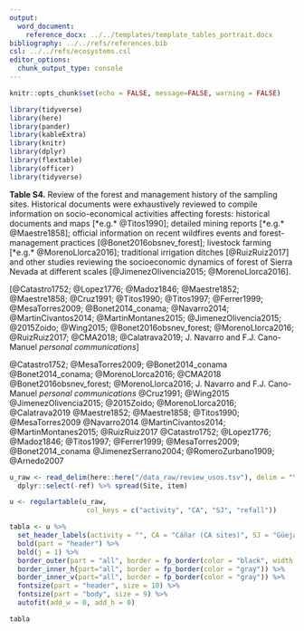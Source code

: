 ```yaml
---
output:
  word_document:
    reference_docx: ../../templates/template_tables_portrait.docx
bibliography: ../../refs/references.bib
csl: ../../refs/ecosystems.csl
editor_options: 
  chunk_output_type: console
---
```



```r
knitr::opts_chunk$set(echo = FALSE, message=FALSE, warning = FALSE)
```


```r
library(tidyverse)
library(here)
library(pander)
library(kableExtra)
library(knitr)
library(dplyr)
library(flextable)
library(officer)
library(tidyverse)
```


**Table S4.** Review of the forest and management history of the sampling sites. Historical documents were exhaustively reviewed to compile information on socio-economical activities affecting forests: historical documents and maps [*e.g.* @Titos1990]; detailed mining reports [*e.g.* @Maestre1858]; official information on recent wildfires events and forest-management practices [@Bonet2016obsnev_forest]; livestock farming [*e.g.* @MorenoLlorca2016]; traditional irrigation ditches [@RuizRuiz2017] and other studies reviewing the socioeconomic dynamics of forest of Sierra Nevada at different scales [@JimenezOlivencia2015; @MorenoLlorca2016].

[@Catastro1752; @Lopez1776; @Madoz1846; @Maestre1852; @Maestre1858; @Cruz1991; @Titos1990; @Titos1997; @Ferrer1999; @MesaTorres2009; @Bonet2014_conama; @Navarro2014; @MartinCivantos2014; @MartinMontanes2015; @JimenezOlivencia2015; @2015Zoido; @Wing2015; @Bonet2016obsnev_forest; @MorenoLlorca2016; @RuizRuiz2017; @CMA2018; @Calatrava2019; J. Navarro and F.J. Cano-Manuel *personal communications*]

@Catastro1752; @MesaTorres2009; @Bonet2014_conama
@Bonet2014_conama; @MorenoLlorca2016; @CMA2018
@Bonet2016obsnev_forest; @MorenoLlorca2016; J. Navarro and F.J. Cano-Manuel *personal communications*
@Cruz1991; @Wing2015
@JimenezOlivencia2015; @2015Zoido; @MorenoLlorca2016; @Calatrava2019
@Maestre1852; @Maestre1858; @Titos1990; @MesaTorres2009
@Navarro2014
@MartinCivantos2014; @MartinMontanes2015; @RuizRuiz2017
@Catastro1752; @Lopez1776; @Madoz1846; @Titos1997; @Ferrer1999; @MesaTorres2009; @Bonet2014_conama
@JimenezSerrano2004; @RomeroZurbano1909; @Arnedo2007

```r
u_raw <- read_delim(here::here("/data_raw/review_usos.tsv"), delim = "\t") %>% 
  dplyr::select(-ref) %>% spread(Site, item) 

u <- regulartable(u_raw, 
                   col_keys = c("activity", "CA", "SJ", "refall")) 

tabla <- u %>% 
  set_header_labels(activity = "", CA = "Cáñar (CA sites)", SJ = "Güejar-Sierra (SJ site)", refall = "References") %>% 
  bold(part = "header") %>% 
  bold(j = 1) %>% 
  border_outer(part = "all", border = fp_border(color = "black", width = 1.5)) %>% 
  border_inner_h(part="all", border = fp_border(color = "gray")) %>% 
  border_inner_v(part="all", border = fp_border(color = "gray")) %>% 
  fontsize(part = "header", size = 10) %>% 
  fontsize(part = "body", size = 9) %>% 
  autofit(add_w = 0, add_h = 0) 

tabla 
```

